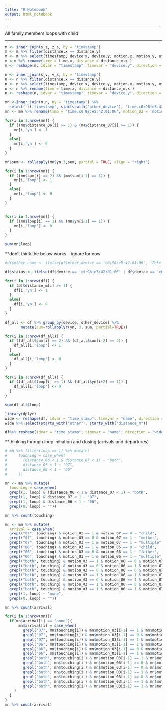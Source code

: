```yaml
---
title: "R Notebook"
output: html_notebook
---
```


----------------------------------

All family members loops with child

-----------------------------------


```r
m <- inner_join(s_z, z_s, by = 'timestamp')
m <- m %>% filter(distance.x == distance.y)
m <- m %>% select(timestamp, device.x, device.y, motion.x, motion.y, other_device.x, other_device.y, distance_m.x, time.x)
m <-m %>% rename(time = time.x, distance = distance_m.x )
m <- reshape(m, idvar = "timestamp", timevar = "device.y", direction = "wide")
```



```r
n <- inner_join(s_v, v_s, by = 'timestamp')
n <- n %>% filter(distance.x == distance.y)
n <- n %>% select(timestamp, device.x, device.y, motion.x, motion.y, other_device.x, other_device.y, distance_m.x, time.x)
n <- n %>% rename(time = time.x, distance = distance_m.x )
n <- reshape(n, idvar = "timestamp", timevar = "device.y", direction = "wide")
```

```r
mn <-inner_join(m,n, by = 'timestamp') %>% 
  select(-c('timestamp', starts_with('other_device'), 'time.c0:98:e5:42:01:07', 'device.x.c0:98:e5:42:01:07', 'motion.x.c0:98:e5:42:01:07'))
mn <- mn %>% rename(time = 'time.c0:98:e5:42:01:06', motion_03 = 'motion.x.c0:98:e5:42:01:06', motion_06 = 'motion.y.c0:98:e5:42:01:06', motion_07 = 'motion.y.c0:98:e5:42:01:07', device = 'device.x.c0:98:e5:42:01:06', distance_06 = 'distance.c0:98:e5:42:01:06', distance_07 = 'distance.c0:98:e5:42:01:07')

```

```r
for(i in 1:nrow(mn)) {
  if ((mn$distance_06[i] >= 1) & (mn$distance_07[i] >= 1)) {
    mn[i,'yn'] <- 1
  }
  else{
    mn[i,'yn'] <- 0
  }
}

```


```r
mn$sum <- rollapply(mn$yn,3,sum, partial = TRUE, align = "right")
```


```r

for(i in 1:nrow(mn)) {
  if ((mn$sum[i] == 2) && (mn$sum[i-1] == 3)) {
    mn[i,'loop'] <- 1
  }
  else{
    mn[i,'loop'] <- 0 
  }
}


for(i in 1:nrow(mn)) {
  if ((mn$loop[i] == 1) && (mn$yn[i+1] == 1)) {
    mn[i,'loop'] <- 0
  }
}
```

```r
sum(mn$loop)
```




**don't think the below works -- ignore for now




```r
#df$other_name <- ifelse(df$other_device == 'c0:98:e5:42:01:06', 'Zeke',ifelse(df$other_device == 'c0:98:e5:42:01:03', 'Sid','Virginia'))
```

```r
df$status <- ifelse(df$device == 'c0:98:e5:42:01:06' | df$device == 'c0:98:e5:42:01:07', 'parent', 'child')
```

```r
for(i in 1:nrow(df)) {
  if (df$distance_m[i] >= 1) {
    df[i,'yn'] <- 1
  }
  else{
    df[i,'yn'] <- 0 
  }
}
```


```r
df_all <- df %>% group_by(device, other_device) %>%
       mutate(sum=rollapplyr(yn, 3, sum, partial=TRUE))
```

```r
for(i in 1:nrow(df_all)) {
  if ((df_all$sum[i] == 2) && (df_all$sum[i-2] == 3)) {
    df_all[i,'loop'] <- 1
  }
  else{
    df_all[i,'loop'] <- 0 
  }
}

for(i in 1:nrow(df_all)) {
  if ((df_all$loop[i] == 1) && (df_all$yn[i+2] == 1)) {
    df_all[i,'loop'] <- 0
  }
}
```

```r
sum(df_all$loop)
```


```r
library(dplyr)
wide <- reshape(df, idvar = "time_stamp", timevar = "name", direction = "wide") 
wide %>% select(starts_with("other"), starts_with("distance_m"))

```

```r
df%>% reshape(idvar = "time_stamp", timevar = "name", direction = "wide") 
```




**thinking through loop initiation and closing (arrivals and departures)


```r
# mn %>% filter(loop == 1) %>% mutate(
#     touching = case_when(
#       (distance_06 < 1 & distance_07 < 1) ~ "both",
#       distance_07 < 1 ~ "07",
#       distance_06 < 1 ~ "06"
#     ))
```

```r
mn <- mn %>% mutate(
  touching = case_when(
  grepl(1, loop) & (distance_06 < 1 & distance_07 < 1) ~ "both",
  grepl(1, loop) & distance_07 < 1 ~ "07",
  grepl(1, loop) & distance_06 < 1 ~ "06",
  grepl(0, loop) ~ ""))

mn %>% count(touching)
```

```r
mn <- mn %>% mutate(
  arrival = case_when(
  grepl("07", touching) & motion_03 == 1 & motion_07 == 0 ~ "child",
  grepl("07", touching) & motion_03 == 0 & motion_07 == 1 ~ "mother",
  grepl("07", touching) & motion_03 == 1 & motion_07 == 1 ~ "multiple",
  grepl("06", touching) & motion_03 == 1 & motion_06 == 0 ~ "child",
  grepl("06", touching) & motion_03 == 0 & motion_06 == 1 ~ "father",
  grepl("06", touching) & motion_03 == 1 & motion_06 == 1 ~ "multiple",
  grepl("both", touching) & motion_03 == 1 & motion_06 == 0 & motion_07 == 0 ~ "child",
  grepl("both", touching) & motion_03 == 0 & motion_06 == 1 & motion_07 == 0 ~ "father",
  grepl("both", touching) & motion_03 == 0 & motion_06 == 0 & motion_07 == 1 ~ "mother",
  grepl("both", touching) & motion_03 == 1 & motion_06 == 1 & motion_07 == 0 ~ "multiple",
  grepl("both", touching) & motion_03 == 0 & motion_06 == 1 & motion_07 == 1 ~ "multiple",
  grepl("both", touching) & motion_03 == 1 & motion_06 == 0 & motion_07 == 1 ~ "multiple",
  grepl("both", touching) & motion_03 == 1 & motion_06 == 1 & motion_07 == 1 ~ "multiple",
  grepl(1, loop) ~ "none",
  grepl(0, loop) ~ ""))

mn %>% count(arrival)
```


```r
for(i in 1:nrow(mn)){
  if(mn$arrival[i] == "none"){
      mn$arrival[i] = case_when(
        grepl("07", mn$touching[i]) & mn$motion_03[i-1] == 1 & mn$motion_07[i-1] == 0 ~ "child",
        grepl("07", mn$touching[i]) & mn$motion_03[i-1] == 0 & mn$motion_07[i-1] == 1 ~ "mother",
        grepl("07", mn$touching[i]) & mn$motion_03[i-1] == 1 & mn$motion_07[i-1] == 1 ~ "multiple",
        grepl("06", mn$touching[i]) & mn$motion_03[i-1] == 1 & mn$motion_06[i-1] == 0 ~ "child",
        grepl("06", mn$touching[i]) & mn$motion_03[i-1] == 0 & mn$motion_06[i-1] == 1 ~ "father",
        grepl("06", mn$touching[i]) & mn$motion_03[i-1] == 1 & mn$motion_06[i-1] == 1 ~ "multiple",
        grepl("both", mn$touching[i]) & mn$motion_03[i-1] == 1 & mn$motion_06[i-1] == 0 & mn$motion_07[i-1] == 0 ~ "child",
        grepl("both", mn$touching[i]) & mn$motion_03[i-1] == 0 & mn$motion_06[i-1] == 1 & mn$motion_07[i-1] == 0 ~ "father",
        grepl("both", mn$touching[i]) & mn$motion_03[i-1] == 0 & mn$motion_06[i-1] == 0 & mn$motion_07[i-1] == 1 ~ "mother",
        grepl("both", mn$touching[i]) & mn$motion_03[i-1] == 1 & mn$motion_06[i-1] == 1 & mn$motion_07[i-1] == 0 ~ "multiple",
        grepl("both", mn$touching[i]) & mn$motion_03[i-1] == 0 & mn$motion_06[i-1] == 1 & mn$motion_07[i-1] == 1 ~ "multiple",
        grepl("both", mn$touching[i]) & mn$motion_03[i-1] == 1 & mn$motion_06[i-1] == 0 & mn$motion_07[i-1] == 1 ~ "multiple",
        grepl("both", mn$touching[i]) & mn$motion_03[i-1] == 1 & mn$motion_06[i-1] == 1 & mn$motion_07[i-1] == 1 ~ "multiple"
    )
  }
}
mn %>% count(arrival)
```




